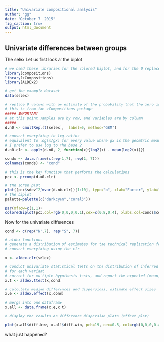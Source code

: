 ```yaml
---
title: "Univariate compositional analysis"
author: "gg"
date: "October 7, 2015"
fig_caption: true
output: html_document
---
```


## Univariate differences between groups

The selex
Let us first look at the biplot
```r
# we need these libraries for the colored biplot, and for the 0 replacement function
library(compositions)
library(zCompositions)
library(ALDEx2)

# get the example dataset
data(selex)

# replace 0 values with an estimate of the probability that the zero is not 0
# this is from the zCompositions package
##### IMPORTANT
# at this point samples are by row, and variables are by column
#####
d.n0 <- cmultRepl(t(selex),  label=0, method="GBM")

# convert everything to log-ratios
# equivalent to log(x/gx) for every value where gx is the geomtric mean of the vector X
# I prefer to use log to the base 2
d.n0.clr <- apply(d.n0, 2, function(x){log2(x) - mean(log2(x))})

conds <- data.frame(c(rep(1,7), rep(2, 7)))
colnames(conds) <- "cond"

# this is the key function that performs the calculations
pcx <- prcomp(d.n0.clr)

# the scree plot
plot((pcx$sdev^2/mvar(d.n0.clr))[1:10], type="b", xlab="Factor", ylab="Explained variance")
# the biplot
palette=palette(c("darkcyan","coral3"))

par(mfrow=c(1,1))
coloredBiplot(pcx,col=rgb(0,0,0,0.1),cex=c(0.8,0.4), xlabs.col=conds$cond, var.axes=T, arrow.len=0.05, scale=1)

```

Now for the univariate differences

```r
cond <- c(rep("N",7), rep("S", 7))

# aldex functions
# generate a distribution of estimates for the technical replication for each variant
# convert everything using the clr

x <- aldex.clr(selex)

# conduct univariate statistical tests on the distribution of inferred technical replicates
# for each variant
# correct for multiple hypothesis tests, and report the expected (mean) value
x.t <- aldex.ttest(x,cond)

# calculate median differences and dispersions, estimate effect sizes
x.e <- aldex.effect(x,cond)

# merge into one dataframe
x.all <- data.frame(x.e,x.t)

# display the results as difference-dispersion plots (effect plot)

plot(x.all$diff.btw, x.all$diff.win, pch=19, cex=0.5, col=rgb(0,0,0,0.4))

```

what just happened?
